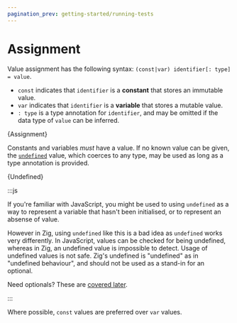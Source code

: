 ```yaml
---
pagination_prev: getting-started/running-tests
---
```




# Assignment

Value assignment has the following syntax:
`(const|var) identifier[: type] = value`.

- `const` indicates that `identifier` is a **constant** that stores an immutable
  value.
- `var` indicates that `identifier` is a **variable** that stores a mutable
  value.
- `: type` is a type annotation for `identifier`, and may be omitted if the data
  type of `value` can be inferred.

<CodeBlock language="zig">{Assignment}</CodeBlock>

Constants and variables _must_ have a value. If no known value can be given, the
[`undefined`](https://ziglang.org/documentation/master/#undefined) value, which
coerces to any type, may be used as long as a type annotation is provided.

<CodeBlock language="zig">{Undefined}</CodeBlock>

:::js

If you're familiar with JavaScript, you might be used to using `undefined` as a
way to represent a variable that hasn't been initialised, or to represent an
absense of value.

However in Zig, using `undefined` like this is a bad idea as `undefined` works
very differently. In JavaScript, values can be checked for being undefined,
whereas in Zig, an undefined value is impossible to detect. Usage of undefined
values is not safe. Zig's undefined is "undefined" as in "undefined behaviour",
and should not be used as a stand-in for an optional.

Need optionals? These are [covered later](./23-optionals.mdx).

:::

Where possible, `const` values are preferred over `var` values.
